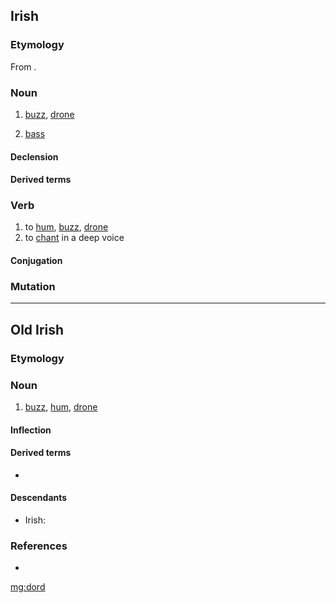 {{also|dörd}}
==Irish==

===Etymology===
From {{inh|ga|sga|dord||buzzing, humming, droning, intoning}}.

===Noun===
{{ga-noun|g=m|doird|doird}}

# [[buzz]], [[drone]]
# {{lb|ga|music}} [[bass]]

====Declension====
{{ga-decl-m1|d|ord|oird}}

====Derived terms====
{{der3<!--
-->|{{l|ga|dordfhocal||buzzword}}<!--
-->|{{l|ga|dord figiúrtha||figured bass}}<!--
-->|{{l|ga|dord-druma||bass drum}}<!--
-->|{{l|ga|dordeochair||bass clef}}<!--
-->|{{l|ga|dordghuth||bass voice}}<!--
-->|{{l|ga|dordlíne}}, {{l|ga|líne an doird||bassline}}<!--
-->|{{l|ga|dordóir||bassist}}<!--
-->|{{l|ga|dordveidhil||cello}}<!--
-->|{{l|ga|dordveidhlín||bass fiddle}}<!--
-->|{{l|ga|fo-dhord||subdued murmur; backbiting}}<!--
-->|{{l|ga|fo-dhordaire||subwoofer}}<!--
-->|{{l|ga|olldord||double bass, contrabass}}<!--
-->|}}

===Verb===
{{ga-verb|pres=dordann|fut=dordfaidh|vn=dordadh|pp=dordta}}

# to [[hum]], [[buzz]], [[drone]]
# to [[chant]] in a deep voice

====Conjugation====
{{ga-conj-1a|d|or|d|broad}}

===Mutation===
{{ga-mut-cons|d|ord}}

----

==Old Irish==

===Etymology===
{{rfe|sga}}

===Noun===
{{sga-noun}}

# [[buzz]], [[hum]], [[drone]]

====Inflection====
{{rfinfl|sga|noun}}

====Derived terms====
* {{l|sga|dordaid}}

====Descendants====
* Irish: {{l|ga|dord}}

===References===
* {{R:DIL|18319}}

[[mg:dord]]
